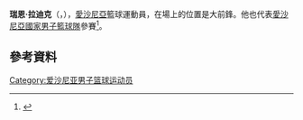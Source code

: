 '''瑞恩·拉迪克'''（{{lang-et|'''Rain Raadik'''}}，{{bd|1989年|5月17日}}），[[愛沙尼亞|愛沙尼亞]]籃球運動員，在場上的位置是大前鋒。他也代表[[愛沙尼亞國家男子籃球隊|愛沙尼亞國家男子籃球隊]]參賽<ref>{{cite news|url=http://www.basket.ee/index.php?mid=13&section=player&id=2354|title=Rain Raadik|publisher=basket.ee|language=et|accessdate=17 November 2013|archive-date=2010-05-03|archive-url=https://web.archive.org/web/20100503165441/http://www.basket.ee/index.php?mid=13&section=player&id=2354|dead-url=no}}</ref>。

== 參考資料 == 
{{reflist}}

{{Authority control}}
{{DEFAULTSORT:Raadik, Rain}}
[[Category:爱沙尼亚男子篮球运动员|Category:爱沙尼亚男子篮球运动员]]